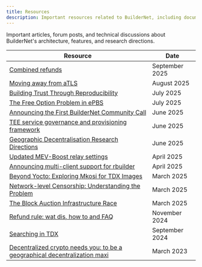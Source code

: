 ```yaml
---
title: Resources
description: Important resources related to BuilderNet, including documentation, articles and other useful links.
---
```


Important articles, forum posts, and technical discussions about BuilderNet's architecture, features, and research directions.


| Resource                                                                                                                                                                                        | Date           |
| ----------------------------------------------------------------------------------------------------------------------------------------------------------------------------------------------- | -------------- |
| [Combined refunds](https://collective.flashbots.net/t/combined-refunds/5270)                                                                                                                    | September 2025 |
| [Moving away from aTLS](https://collective.flashbots.net/t/moving-away-from-atls/5176)                                                                                                          | August 2025    |
| [Building Trust Through Reproducibility ](https://collective.flashbots.net/t/building-trust-through-reproducibility/5111)                                                                       | July 2025      |
| [The Free Option Problem in ePBS](https://collective.flashbots.net/t/the-free-option-problem-in-epbs/5115)                                                                                      | July 2025      |
| [Announcing the First BuilderNet Community Call](https://collective.flashbots.net/t/announcing-the-first-buildernet-community-call/5013)                                                        | June 2025      |
| [TEE service governance and provisioning framework](https://collective.flashbots.net/t/tee-service-governance-and-provisioning-framework/4995)                                                  | June 2025      |
| [Geographic Decentralisation Research Directions](https://collective.flashbots.net/t/geographic-decentralisation-research-directions/5040)                                                      | June 2025      |
| [Updated MEV-Boost relay settings](https://collective.flashbots.net/t/updated-mev-boost-relay-settings/4881)                                                                                    | April 2025     |
| [Announcing multi-client support for rbuilder](https://collective.flashbots.net/t/announcing-multi-client-support-for-rbuilder/4895)                                                            | April 2025     |
| [Beyond Yocto: Exploring Mkosi for TDX Images](https://collective.flashbots.net/t/beyond-yocto-exploring-mkosi-for-tdx-images/4739)                                                             | March 2025     |
| [Network-level Censorship: Understanding the Problem](https://collective.flashbots.net/t/network-level-censorship-understanding-the-problem/4769/1)                                             | March 2025     |
| [The Block Auction Infrastructure Race](https://collective.flashbots.net/t/the-block-auction-infrastructure-race/4734)                                                                          | March 2025     |
| [Refund rule: wat dis, how to and FAQ](https://collective.flashbots.net/t/refund-rule-wat-dis-how-to-and-faq/4049)                                                                              | November 2024  |
| [Searching in TDX](https://collective.flashbots.net/t/searching-in-tdx/3902)                                                                                                                    | September 2024 |
| [Decentralized crypto needs you: to be a geographical decentralization maxi](https://collective.flashbots.net/t/decentralized-crypto-needs-you-to-be-a-geographical-decentralization-maxi/1385) | March 2023     |